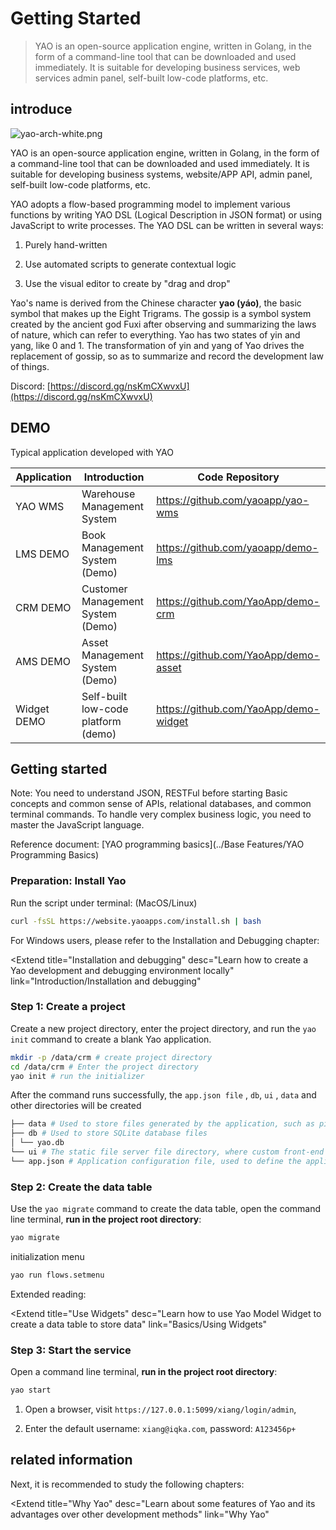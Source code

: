 # Getting Started

<blockquote>
  YAO is an open-source application engine, written in Golang, in the form of a
  command-line tool that can be downloaded and used immediately. It is suitable
  for developing business services, web services admin panel, self-built
  low-code platforms, etc.
</blockquote>

## introduce

![yao-arch-white.png](https://release-sv-1252011659.cos.na-siliconvalley.myqcloud.com/docs/%E4%BB%8B%E7%BB%8D/architecture.png)

YAO is an open-source application engine, written in Golang, in the form of a command-line tool that can be downloaded and used immediately. It is suitable for developing business systems, website/APP API, admin panel, self-built low-code platforms, etc.

YAO adopts a flow-based programming model to implement various functions by writing YAO DSL (Logical Description in JSON format) or using JavaScript to write processes. The YAO DSL can be written in several ways:

1. Purely hand-written

2. Use automated scripts to generate contextual logic

3. Use the visual editor to create by "drag and drop"

Yao's name is derived from the Chinese character **yao (yáo)**, the basic symbol that makes up the Eight Trigrams. The gossip is a symbol system created by the ancient god Fuxi after observing and summarizing the laws of nature, which can refer to everything. Yao has two states of yin and yang, like 0 and 1. The transformation of yin and yang of Yao drives the replacement of gossip, so as to summarize and record the development law of things.

Discord: [https://discord.gg/nsKmCXwvxU](https://discord.gg/nsKmCXwvxU)

## DEMO

Typical application developed with YAO

| Application | Introduction                        | Code Repository                       |
| ----------- | ----------------------------------- | ------------------------------------- |
| YAO WMS     | Warehouse Management System         | https://github.com/yaoapp/yao-wms     |
| LMS DEMO    | Book Management System (Demo)       | https://github.com/yaoapp/demo-lms    |
| CRM DEMO    | Customer Management System (Demo)   | https://github.com/YaoApp/demo-crm    |
| AMS DEMO    | Asset Management System (Demo)      | https://github.com/YaoApp/demo-asset  |
| Widget DEMO | Self-built low-code platform (demo) | https://github.com/YaoApp/demo-widget |

## Getting started

<Notice type="warning">
  Note: You need to understand JSON, RESTFul before starting Basic concepts and
  common sense of APIs, relational databases, and common terminal commands. To
  handle very complex business logic, you need to master the JavaScript
  language.
</Notice>

Reference document: [YAO programming basics](../Base Features/YAO Programming Basics)

### Preparation: Install Yao

Run the script under terminal: (MacOS/Linux)

```bash
curl -fsSL https://website.yaoapps.com/install.sh | bash
```

For Windows users, please refer to the Installation and Debugging chapter:

<Extend
  title="Installation and debugging"
  desc="Learn how to create a Yao development and debugging environment locally"
  link="Introduction/Installation and debugging"
></Extend>

### Step 1: Create a project

Create a new project directory, enter the project directory, and run the `yao init` command to create a blank Yao application.

```bash
mkdir -p /data/crm # create project directory
cd /data/crm # Enter the project directory
yao init # run the initializer
```

After the command runs successfully, the `app.json file` , `db`, `ui` , `data` and other directories will be created

```bash
├── data # Used to store files generated by the application, such as pictures, PDFs, etc.
├── db # Used to store SQLite database files
│ └── yao.db
└── ui # The static file server file directory, where custom front-end products can be placed. The files in this directory can be accessed through http://host:port/filename .
└── app.json # Application configuration file, used to define the application name, etc.
```

### Step 2: Create the data table

Use the `yao migrate` command to create the data table, open the command line terminal, **run in the project root directory**:

```bash
yao migrate
```

initialization menu

```bash
yao run flows.setmenu
```

Extended reading:

<Extend
  title="Use Widgets"
  desc="Learn how to use Yao Model Widget to create a data table to store data"
  link="Basics/Using Widgets"
></Extend>

### Step 3: Start the service

Open a command line terminal, **run in the project root directory**:

```bash
yao start
```

1. Open a browser, visit `https://127.0.0.1:5099/xiang/login/admin`,

2. Enter the default username: `xiang@iqka.com`, password: `A123456p+`

## related information

Next, it is recommended to study the following chapters:

<Extend
  title="Why Yao"
  desc="Learn about some features of Yao and its advantages over other development methods"
  link="Why Yao"
></Extend>

<Div style={{ display: "flex", justifyContent: "right" }}>
  <Link type="next" title="Installing" link="Introduction/Installing"></Link>
</Div>
